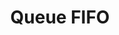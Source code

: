 ---
id: "ds_tf_easy_003"
questionType: "TRUE_FALSE"
title: "Queue FIFO"
statement: "Queues follow the First-In-First-Out principle."
difficulty: "EASY"
category: "Data Structures"
correctAnswer: true
explanation: "Elements are removed in the same order they were added."
---